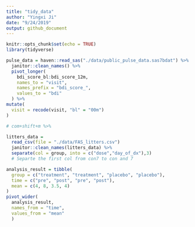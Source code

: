 ```yaml
---
title: "tidy_data"
author: "Yingxi Ji"
date: "9/24/2019"
output: github_document
---
```


```r
knitr::opts_chunk$set(echo = TRUE)
library(tidyverse)
```

```r
pulse_data = haven::read_sas("./data/public_pulse_data.sas7bdat") %>%
  janitor::clean_names() %>%
  pivot_longer(
    bdi_score_bl:bdi_score_12m,
    names_to = "visit",
    names_prefix = "bdi_score_",
    values_to = "bdi"
  ) %>% 
mutate(
  visit = recode(visit, "bl" = "00m")
)

# com+shift+m %>% 

```

```r
litters_data = 
  read_csv(file = "./data/FAS_litters.csv")
  janitor::clean_names(litters_data) %>% 
  separate(col = group, into = c("dose","day_of_dx"),3)
  # Separte the first col from con7 to con and 7
```

```r
analysis_result = tibble(
  group = c("treatment", "treatment", "placebo", "placebo"),
  time = c("pre", "post", "pre", "post"),
  mean = c(4, 8, 3.5, 4)
)
pivot_wider(
  analysis_result, 
  names_from = "time", 
  values_from = "mean"
  )

```


